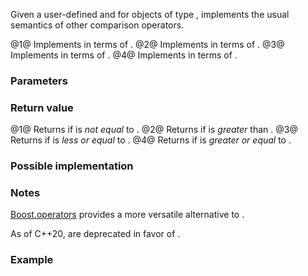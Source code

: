 {{cpp/utility/rel_ops/title|1=operator!=,&gt;,&lt;=,&gt;=}}
{{cpp/utility/navbar}}
{{dcl begin}}
{{dcl header|utility}}
{{dcla|num=1|deprecated=c++20|1=
template&lt; class T &gt;
bool operator!=( const T&amp; lhs, const T&amp; rhs );
}}
{{dcla|num=2|deprecated=c++20|1=
template&lt; class T &gt;
bool operator&gt;( const T&amp; lhs, const T&amp; rhs );
}}

{{dcla|num=3|deprecated=c++20|1=
template&lt; class T &gt;
bool operator&lt;=( const T&amp; lhs, const T&amp; rhs );
}}
{{dcla|num=4|deprecated=c++20|1=
template&lt; class T &gt;
bool operator&gt;=( const T&amp; lhs, const T&amp; rhs );
}}
{{dcl end}}

Given a user-defined {{c|1=operator==}} and {{c|1=operator&lt;}} for objects of type {{tt|T}}, implements the usual semantics of other comparison operators.

@1@ Implements {{c|1=operator!=}} in terms of {{c|1=operator==}}.
@2@ Implements {{c|1=operator&gt;}} in terms of {{c|1=operator&lt;}}.
@3@ Implements {{c|1=operator&lt;=}} in terms of {{c|1=operator&lt;}}.
@4@ Implements {{c|1=operator&gt;=}} in terms of {{c|1=operator&lt;}}.

===Parameters===
{{par begin}}
{{par|lhs|left-hand argument}}
{{par|rhs|right-hand argument}}
{{par end}}

===Return value===
@1@ Returns {{c|true}} if {{c|lhs}} is ''not equal'' to {{c|rhs}}.
@2@ Returns {{c|true}} if {{c|lhs}} is ''greater'' than {{c|rhs}}.
@3@ Returns {{c|true}} if {{c|lhs}} is ''less or equal'' to {{c|rhs}}.
@4@ Returns {{c|true}} if {{c|lhs}} is ''greater or equal'' to {{c|rhs}}.

===Possible implementation===
{{eq impl
|title1=(1) {{tt|1=operator!=}}|ver1=1|1=
namespace rel_ops
{
    template&lt;class T&gt;
    bool operator!=(const T&amp; lhs, const T&amp; rhs)
    {
        return !(lhs == rhs);
    }
}
|title2=(2) {{tt|1=operator&gt;}}|ver2=2|2=
namespace rel_ops
{
    template&lt;class T&gt;
    bool operator&gt;(const T&amp; lhs, const T&amp; rhs)
    {
        return rhs &lt; lhs;
    }
}
|title3=(3) {{tt|1=operator&lt;=}}|ver3=3|3=
namespace rel_ops
{
    template&lt;class T&gt;
    bool operator&lt;=(const T&amp; lhs, const T&amp; rhs)
    {
        return !(rhs &lt; lhs);
    }
}
|title4=(4) {{tt|1=operator&gt;=}}|ver4=4|4=
namespace rel_ops
{
    template&lt;class T&gt;
    bool operator&gt;=(const T&amp; lhs, const T&amp; rhs)
    {
        return !(lhs &lt; rhs);
    }
}
}}

===Notes===
[https://www.boost.org/doc/libs/release/libs/utility/operators.htm Boost.operators] provides a more versatile alternative to {{tt|std::rel_ops}}.

As of C++20, {{tt|std::rel_ops}} are deprecated in favor of {{ltt|cpp/language/default_comparisons|2=operator&lt;=&gt;}}.

===Example===
{{example
|code=
#include &lt;iostream&gt;
#include &lt;utility&gt;

struct Foo
{
    int n;
};

bool operator==(const Foo&amp; lhs, const Foo&amp; rhs)
{
    return lhs.n == rhs.n;
}

bool operator&lt;(const Foo&amp; lhs, const Foo&amp; rhs)
{
    return lhs.n &lt; rhs.n;
}

int main()
{
    Foo f1 = {1};
    Foo f2 = {2};
    using namespace std::rel_ops;

    std::cout &lt;&lt; std::boolalpha
              &lt;&lt; "{1} != {2} : " &lt;&lt; (f1 != f2) &lt;&lt; '\n'
              &lt;&lt; "{1} &gt;  {2} : " &lt;&lt; (f1 &gt;  f2) &lt;&lt; '\n'
              &lt;&lt; "{1} &lt;= {2} : " &lt;&lt; (f1 &lt;= f2) &lt;&lt; '\n'
              &lt;&lt; "{1} &gt;= {2} : " &lt;&lt; (f1 &gt;= f2) &lt;&lt; '\n';
}
|output=
{1} != {2} : true
{1} &gt;  {2} : false
{1} &lt;= {2} : true
{1} &gt;= {2} : false
}}

{{langlinks|de|es|fr|it|ja|pt|ru|zh}}